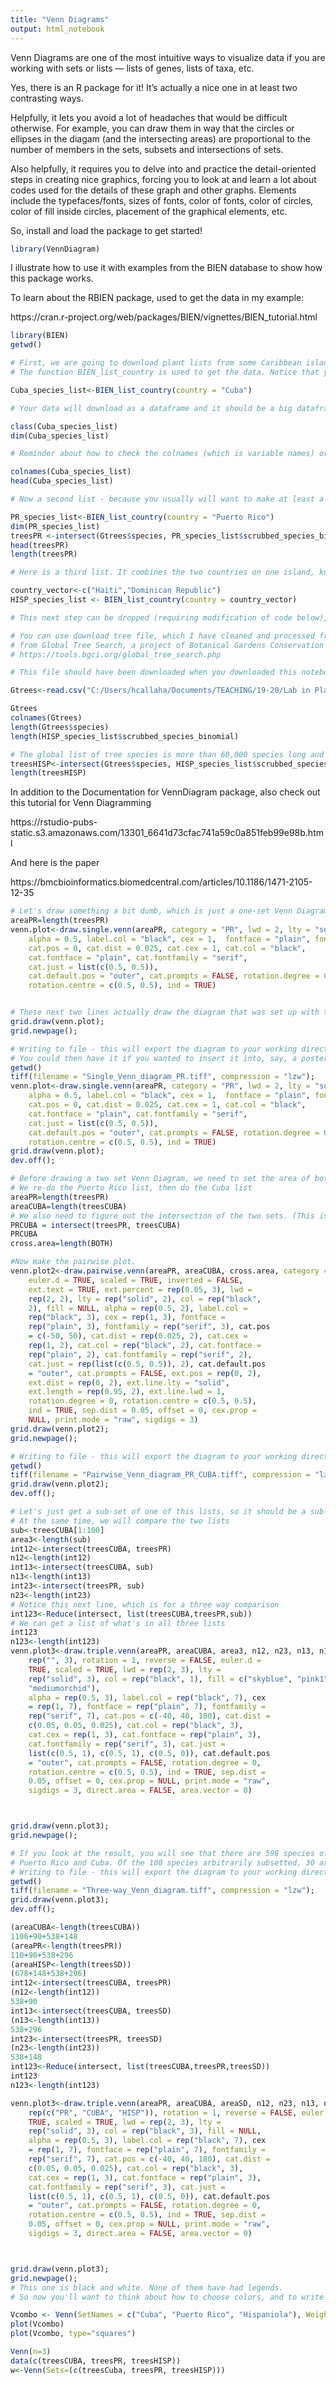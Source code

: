 ```yaml
---
title: "Venn Diagrams"
output: html_notebook
---
```



Venn Diagrams are one of the most intuitive ways to visualize data if you are working with sets or lists --- lists of genes, lists of taxa, etc. 

Yes, there is an R package for it! It's actually a nice one in at least two contrasting ways. 

Helpfully, it lets you avoid a lot of headaches that would be difficult otherwise. For example, you can draw them in way that the circles or ellipses in the diagam (and the intersecting areas) are proportional to the number of members in the sets, subsets and intersections of sets. 

Also helpfully, it requires you to delve into and practice the detail-oriented steps in creating nice graphics, forcing you to look at and learn a lot about codes used for the details of these graph and other graphs. Elements include the typefaces/fonts, sizes of fonts, color of fonts, color of circles, color of fill inside circles, placement of the graphical elements, etc. 

So, install and load the package to get started!


```r
library(VennDiagram)
```

I illustrate how to use it with examples from the BIEN database to show how this package works. 

To learn about the RBIEN package, used to get the data in my example: 

https://cran.r-project.org/web/packages/BIEN/vignettes/BIEN_tutorial.html


```r
library(BIEN)
getwd()

# First, we are going to download plant lists from some Caribbean islands. 
# The function BIEN_list_country is used to get the data. Notice that you need to set the country and put it in quotation marks. Country is a character variable in the BIEN on-line database. 

Cuba_species_list<-BIEN_list_country(country = "Cuba")

# Your data will download as a dataframe and it should be a big dataframe

class(Cuba_species_list)
dim(Cuba_species_list)

# Reminder about how to check the colnames (which is variable names) or to get the first six rows:

colnames(Cuba_species_list)
head(Cuba_species_list)
```



```r
# Now a second list - because you usually will want to make at least a two-circle Venn Diagram 

PR_species_list<-BIEN_list_country(country = "Puerto Rico")
dim(PR_species_list)
treesPR <-intersect(Gtrees$species, PR_species_list$scrubbed_species_binomial)
head(treesPR)
length(treesPR)
```



```r
# Here is a third list. It combines the two countries on one island, known by its Spanish name Hispaniola or by its indigenous Taino name Haiti (which is confusing now because of two countries sharing this one one island).

country_vector<-c("Haiti","Dominican Republic")
HISP_species_list <- BIEN_list_country(country = country_vector)
```


```r
# This next step can be dropped (requiring modification of code below), but it's an interesting way to think about how to confine the analysis to just the trees rather than all the plants. 

# You can use download tree file, which I have cleaned and processed from what was originally downloaded
# from Global Tree Search, a project of Botanical Gardens Conservation International
# https://tools.bgci.org/global_tree_search.php

# This file should have been downloaded when you downloaded this notebook from the GitHub repository

Gtrees<-read.csv("C:/Users/hcallaha/Documents/TEACHING/19-20/Lab in Plant Diversity/R Notebooks/trees60089.csv")

Gtrees
colnames(Gtrees)
length(Gtrees$species)
length(HISP_species_list$scrubbed_species_binomial)
```

```r
# The global list of tree species is more than 60,000 species long and the list for You can see that there are over # Now lets get the intersection of the global list of plants and just the trees
treesHISP<-intersect(Gtrees$species, HISP_species_list$scrubbed_species_binomial)
length(treesHISP)
```


In addition to the Documentation for VennDiagram package, also check out this tutorial for Venn Diagramming

https://rstudio-pubs-static.s3.amazonaws.com/13301_6641d73cfac741a59c0a851feb99e98b.html

And here is the paper 

https://bmcbioinformatics.biomedcentral.com/articles/10.1186/1471-2105-12-35



```r
# Let's draw something a bit dumb, which is just a one-set Venn Diagram, just for Puerto Rico
areaPR=length(treesPR)
venn.plot<-draw.single.venn(areaPR, category = "PR", lwd = 2, lty = "solid", col = "black", fill = "green",
	alpha = 0.5, label.col = "black", cex = 1, 	fontface = "plain", fontfamily = "serif",
	cat.pos = 0, cat.dist = 0.025, cat.cex = 1, cat.col = "black",
	cat.fontface = "plain", cat.fontfamily = "serif",
	cat.just = list(c(0.5, 0.5)),
	cat.default.pos = "outer", cat.prompts = FALSE, rotation.degree = 0,
	rotation.centre = c(0.5, 0.5), ind = TRUE)


# These next two lines actually draw the diagram that was set up with the lines of code in 107-114
grid.draw(venn.plot);
grid.newpage();
```

```r
# Writing to file - this will export the diagram to your working directory
# You could then have it if you wanted to insert it into, say, a poster. 
getwd()
tiff(filename = "Single_Venn_diagram_PR.tiff", compression = "lzw");
venn.plot<-draw.single.venn(areaPR, category = "PR", lwd = 2, lty = "solid", col = "black", fill = "green",
	alpha = 0.5, label.col = "black", cex = 1, 	fontface = "plain", fontfamily = "serif",
	cat.pos = 0, cat.dist = 0.025, cat.cex = 1, cat.col = "black",
	cat.fontface = "plain", cat.fontfamily = "serif",
	cat.just = list(c(0.5, 0.5)),
	cat.default.pos = "outer", cat.prompts = FALSE, rotation.degree = 0,
	rotation.centre = c(0.5, 0.5), ind = TRUE)
grid.draw(venn.plot);
dev.off();
```


```r
# Before drawing a two set Venn Diagram, we need to set the area of both circles 
# We re-do the Puerto Rico list, then do the Cuba list
areaPR=length(treesPR)
areaCUBA=length(treesCUBA)
# We also need to figure out the intersection of the two sets. (This is the species on both lists.)
PRCUBA = intersect(treesPR, treesCUBA)
PRCUBA
cross.area=length(BOTH)
```




```r
#Now make the pairwise plot. 
venn.plot2<-draw.pairwise.venn(areaPR, areaCUBA, cross.area, category = rep("", 2),
    euler.d = TRUE, scaled = TRUE, inverted = FALSE,
    ext.text = TRUE, ext.percent = rep(0.05, 3), lwd =
    rep(2, 2), lty = rep("solid", 2), col = rep("black",
    2), fill = NULL, alpha = rep(0.5, 2), label.col =
    rep("black", 3), cex = rep(1, 3), fontface =
    rep("plain", 3), fontfamily = rep("serif", 3), cat.pos
    = c(-50, 50), cat.dist = rep(0.025, 2), cat.cex =
    rep(1, 2), cat.col = rep("black", 2), cat.fontface =
    rep("plain", 2), cat.fontfamily = rep("serif", 2),
    cat.just = rep(list(c(0.5, 0.5)), 2), cat.default.pos
    = "outer", cat.prompts = FALSE, ext.pos = rep(0, 2),
    ext.dist = rep(0, 2), ext.line.lty = "solid",
    ext.length = rep(0.95, 2), ext.line.lwd = 1,
    rotation.degree = 0, rotation.centre = c(0.5, 0.5),
    ind = TRUE, sep.dist = 0.05, offset = 0, cex.prop =
    NULL, print.mode = "raw", sigdigs = 3)
grid.draw(venn.plot2);
grid.newpage();
```

```r
# Writing to file - this will export the diagram to your working directory
getwd()
tiff(filename = "Pairwise_Venn_diagram_PR_CUBA.tiff", compression = "lzw");
grid.draw(venn.plot2);
dev.off();
```


```r
# Let's just get a sub-set of one of this lists, so it should be a sub-set of the larger list
# At the same time, we will compare the two lists
sub<-treesCUBA[1:100]
area3<-length(sub)
int12<-intersect(treesCUBA, treesPR)
n12<-length(int12)
int13<-intersect(treesCUBA, sub)
n13<-length(int13)
int23<-intersect(treesPR, sub)
n23<-length(int23)
# Notice this next line, which is for a three way comparison
int123<-Reduce(intersect, list(treesCUBA,treesPR,sub))
# We can get a list of what's in all three lists
int123
n123<-length(int123)
venn.plot3<-draw.triple.venn(areaPR, areaCUBA, area3, n12, n23, n13, n123, category =
    rep("", 3), rotation = 1, reverse = FALSE, euler.d =
    TRUE, scaled = TRUE, lwd = rep(2, 3), lty =
    rep("solid", 3), col = rep("black", 1), fill = c("skyblue", "pink1", 
    "mediumorchid"), 
    alpha = rep(0.5, 3), label.col = rep("black", 7), cex
    = rep(1, 7), fontface = rep("plain", 7), fontfamily =
    rep("serif", 7), cat.pos = c(-40, 40, 180), cat.dist =
    c(0.05, 0.05, 0.025), cat.col = rep("black", 3),
    cat.cex = rep(1, 3), cat.fontface = rep("plain", 3),
    cat.fontfamily = rep("serif", 3), cat.just =
    list(c(0.5, 1), c(0.5, 1), c(0.5, 0)), cat.default.pos
    = "outer", cat.prompts = FALSE, rotation.degree = 0,
    rotation.centre = c(0.5, 0.5), ind = TRUE, sep.dist =
    0.05, offset = 0, cex.prop = NULL, print.mode = "raw",
    sigdigs = 3, direct.area = FALSE, area.vector = 0)



grid.draw(venn.plot3);
grid.newpage();

```



```r
# If you look at the result, you will see that there are 598 species of tree shared between 
# Puerto Rico and Cuba. Of the 100 species arbitrarily subsetted, 30 are shared
# Writing to file - this will export the diagram to your working directory
getwd()
tiff(filename = "Three-way_Venn_diagram.tiff", compression = "lzw");
grid.draw(venn.plot3);
dev.off();
```


```r
(areaCUBA<-length(treesCUBA))
1106+90+538+148
(areaPR<-length(treesPR))
110+90+538+296
(areaHISP<-length(treesSD))
(678+148+538+296)
int12<-intersect(treesCUBA, treesPR)
(n12<-length(int12))
538+90
int13<-intersect(treesCUBA, treesSD)
(n13<-length(int13))
538+296
int23<-intersect(treesPR, treesSD)
(n23<-length(int23))
538+148
int123<-Reduce(intersect, list(treesCUBA,treesPR,treesSD))
int123
n123<-length(int123)

venn.plot3<-draw.triple.venn(areaPR, areaCUBA, areaSD, n12, n23, n13, n123, category =
    rep(c("PR", "CUBA", "HISP")), rotation = 1, reverse = FALSE, euler.d =
    TRUE, scaled = TRUE, lwd = rep(2, 3), lty =
    rep("solid", 3), col = rep("black", 3), fill = NULL,
    alpha = rep(0.5, 3), label.col = rep("black", 7), cex
    = rep(1, 7), fontface = rep("plain", 7), fontfamily =
    rep("serif", 7), cat.pos = c(-40, 40, 180), cat.dist =
    c(0.05, 0.05, 0.025), cat.col = rep("black", 3),
    cat.cex = rep(1, 3), cat.fontface = rep("plain", 3),
    cat.fontfamily = rep("serif", 3), cat.just =
    list(c(0.5, 1), c(0.5, 1), c(0.5, 0)), cat.default.pos
    = "outer", cat.prompts = FALSE, rotation.degree = 0,
    rotation.centre = c(0.5, 0.5), ind = TRUE, sep.dist =
    0.05, offset = 0, cex.prop = NULL, print.mode = "raw",
    sigdigs = 3, direct.area = FALSE, area.vector = 0)



grid.draw(venn.plot3);
grid.newpage();
# This one is black and white. None of them have had legends. 
# So now you'll want to think about how to choose colors, and to write captions and add legends. 

```


```r
Vcombo <- Venn(SetNames = c("Cuba", "Puerto Rico", "Hispaniola"), Weight = c(0, 1106, 110, 90, 678, 148, 296, 538))
plot(Vcombo)
plot(Vcombo, type="squares")
```




```r
Venn(n=3)
data(c(treesCUBA, treesPR, treesHISP))
w<-Venn(Sets=(c(treesCuba, treesPR, treesHISP)))
```

